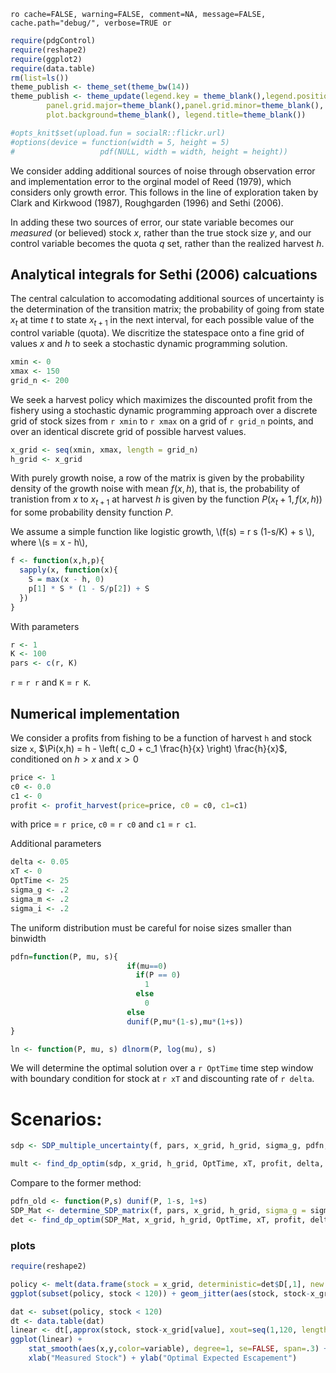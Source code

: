 `ro cache=FALSE, warning=FALSE, comment=NA, message=FALSE, cache.path="debug/", verbose=TRUE or`

``` r
require(pdgControl)
require(reshape2)
require(ggplot2)
require(data.table)
rm(list=ls())
theme_publish <- theme_set(theme_bw(14))
theme_publish <- theme_update(legend.key = theme_blank(),legend.position=c(.9,.1),
        panel.grid.major=theme_blank(),panel.grid.minor=theme_blank(),
        plot.background=theme_blank(), legend.title=theme_blank())
````

``` r
#opts_knit$set(upload.fun = socialR::flickr.url)
#options(device = function(width = 5, height = 5) 
#                   pdf(NULL, width = width, height = height))
````

We consider adding additional sources of noise through observation error and implementation error to the orginal model of Reed (1979), which considers only growth error.  This follows in the line of exploration taken by Clark and Kirkwood (1987), Roughgarden (1996) and Sethi (2006). 

In adding these two sources of error, our state variable becomes our *measured* (or believed) stock $x$, rather than the true stock size $y$, and our control variable becomes the quota $q$ set, rather than the realized harvest $h$.  

## Analytical integrals for Sethi (2006) calcuations

The central calculation to accomodating additional sources of uncertainty is the determination of the transition matrix; the probability of going from state $x_t$ at time $t$ to state $x_{t+1}$ in the next interval, for each possible value of the control variable (quota).  We discritize the statespace onto a fine grid of values $x$ and $h$ to seek a stochastic dynamic programming solution.  


``` r
xmin <- 0
xmax <- 150
grid_n <- 200
````

We seek a harvest policy which maximizes the discounted profit from the fishery using a stochastic dynamic programming approach over a discrete grid of stock sizes from `r xmin` to `r xmax` on a grid of `r grid_n` points, and over an identical discrete grid of possible harvest values.  


``` r
x_grid <- seq(xmin, xmax, length = grid_n)  
h_grid <- x_grid  
````


With purely growth noise, a row of the matrix is given by the probability density of the growth noise with mean $f(x,h)$, that is, the probability of tranistion from $x$ to $x_{t+1}$ at harvest $h$ is given by the function $P(x_t+1, f(x,h))$ for some probability density function $P$. 



We assume a simple function like logistic growth, \\(f(s) = r s (1-s/K) + s \\), where \\(s = x - h\\),

``` r
f <- function(x,h,p){
  sapply(x, function(x){
    S = max(x - h, 0)
  	p[1] * S * (1 - S/p[2]) + S
  })
}
````

With parameters 

``` r
r <- 1
K <- 100
pars <- c(r, K)
````

`r` = `r r` and `K` = `r K`.


## Numerical implementation


We consider a profits from fishing to be a function of harvest `h` and stock size `x`,  $\Pi(x,h) = h - \left( c_0  + c_1 \frac{h}{x} \right) \frac{h}{x}$, conditioned on $h > x$ and $x > 0$

``` r
price <- 1
c0 <- 0.0
c1 <- 0
profit <- profit_harvest(price=price, c0 = c0, c1=c1) 
````

with price = `r price`, `c0` = `r c0` and `c1` = `r c1`. 


Additional parameters

``` r
delta <- 0.05
xT <- 0
OptTime <- 25
sigma_g <- .2
sigma_m <- .2
sigma_i <- .2
````


The uniform distribution must be careful for noise sizes smaller than binwidth

```r
pdfn=function(P, mu, s){
                          if(mu==0)
                            if(P == 0)
                              1
                            else 
                              0
                          else 
                          dunif(P,mu*(1-s),mu*(1+s))
}

ln <- function(P, mu, s) dlnorm(P, log(mu), s)
```

We will determine the optimal solution over a `r OptTime` time step window with boundary condition for stock at `r xT` and discounting rate of `r delta`.  

# Scenarios: 


```r
sdp <- SDP_multiple_uncertainty(f, pars, x_grid, h_grid, sigma_g, pdfn, sigma_m, sigma_i)
```

```r
mult <- find_dp_optim(sdp, x_grid, h_grid, OptTime, xT, profit, delta, reward=0)
```

Compare to the former method:

```r
pdfn_old <- function(P,s) dunif(P, 1-s, 1+s)
SDP_Mat <- determine_SDP_matrix(f, pars, x_grid, h_grid, sigma_g = sigma_g, pdfn_old)
det <- find_dp_optim(SDP_Mat, x_grid, h_grid, OptTime, xT, profit, delta, reward=0)
````



### plots



``` r
require(reshape2)

policy <- melt(data.frame(stock = x_grid, deterministic=det$D[,1], new = mult$D[,1]), id = "stock")
ggplot(subset(policy, stock < 120)) + geom_jitter(aes(stock, stock-x_grid[value], color=variable), shape="+")

dat <- subset(policy, stock < 120)
dt <- data.table(dat)
linear <- dt[,approx(stock, stock-x_grid[value], xout=seq(1,120, length=15)), by=variable]
ggplot(linear) + 
	stat_smooth(aes(x,y,color=variable), degree=1, se=FALSE, span=.3) + 
	xlab("Measured Stock") + ylab("Optimal Expected Escapement")
```

